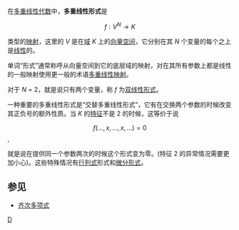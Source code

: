 在[[多重线性代数|多重线性代数]]中，'''多重线性形式'''是

:<math>f: V^N \to K</math>

类型的[[函数|映射]]，这里的 ''V'' 是在[[域_(数学)|域]] ''K'' 上的[[向量空间|向量空间]]，它分别在其 ''N'' 个变量的每个之上是[[线性映射|线性]]的。

单词“形式”通常称呼从向量空间到它的底层域的映射，对在其所有参数上都是线性的一般映射使用更一般的术语[[多重线性映射|多重线性映射]]。

对于 ''N'' = 2，就是说只有两个变量，称 ''f'' 为[[双线性形式|双线性形式]]。

一种重要的多重线性形式是“交替多重线性形式”，它有在交换两个参数的时候改变其正负号的额外性质。当 ''K'' 的[[特征_(代数)|特征]]不是 2 的时候，这等价于说 

:<math>f(\dots,x,\dots,x,\dots)=0</math>, 

就是说在提供同一个参数两次的时候这个形式变为零。(特征 2 的异常情况需要更加小心)。这些特殊情况有[[行列式|行列式]]形式和[[微分形式|微分形式]]。

== 参见 ==
* [[齐次多项式|齐次多项式]]


[[Category:多重线性代数|D]]